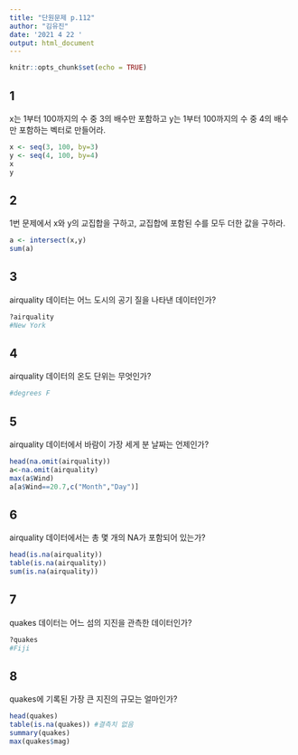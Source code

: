 ```yaml
---
title: "단원문제 p.112"
author: "김유진"
date: '2021 4 22 '
output: html_document
---
```


```r
knitr::opts_chunk$set(echo = TRUE)
```

## 1
x는 1부터 100까지의 수 중 3의 배수만 포함하고 y는 1부터 100까지의 수 중 4의 배수만 포함하는 벡터로 만들어라.
```r
x <- seq(3, 100, by=3)
y <- seq(4, 100, by=4)
x
y
```

## 2
1번 문제에서 x와 y의 교집합을 구하고, 교집합에 포함된 수를 모두 더한 값을 구하라.
```r
a <- intersect(x,y)
sum(a)
```

## 3
airquality 데이터는 어느 도시의 공기 질을 나타낸 데이터인가?
```r
?airquality
#New York
```

## 4
airquality 데이터의 온도 단위는 무엇인가?
```r
#degrees F
```

## 5
airquality 데이터에서 바람이 가장 세게 분 날짜는 언제인가?
```r
head(na.omit(airquality))
a<-na.omit(airquality)
max(a$Wind)
a[a$Wind==20.7,c("Month","Day")]
```

## 6
airquality 데이터에서는 총 몇 개의 NA가 포함되어 있는가?
```r
head(is.na(airquality))
table(is.na(airquality))
sum(is.na(airquality))
```

## 7
quakes 데이터는 어느 섬의 지진을 관측한 데이터인가?
```r
?quakes
#Fiji
```

## 8
quakes에 기록된 가장 큰 지진의 규모는 얼마인가?
```r
head(quakes)
table(is.na(quakes)) #결측치 없음
summary(quakes)
max(quakes$mag)
```

